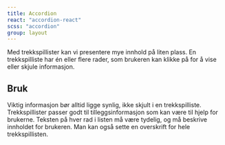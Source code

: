 ```yaml
---
title: Accordion
react: "accordion-react"
scss: "accordion"
group: layout
---
```



<Ingress>
    Med trekkspillister kan vi presentere mye innhold på liten plass. En trekkspilliste har én eller flere rader, som
    brukeren kan klikke på for å vise eller skjule informasjon.
</Ingress>
<ComponentExample component={Example} />

## Bruk

Viktig informasjon bør alltid ligge synlig, ikke skjult i en trekkspilliste. Trekkspillister passer godt til tilleggsinformasjon som kan være til hjelp for brukerne. Teksten på hver rad i listen må være tydelig, og må beskrive innholdet for brukeren. Man kan også sette en overskrift for hele trekkspillisten.
